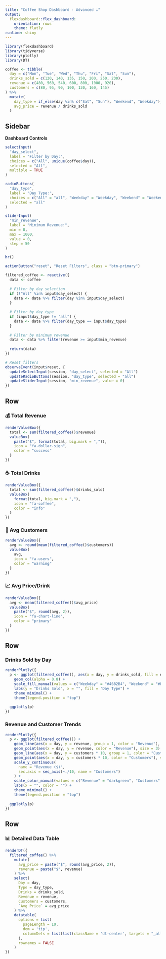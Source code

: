 ```yaml
---
title: "Coffee Shop Dashboard - Advanced ☕"
output: 
  flexdashboard::flex_dashboard:
    orientation: rows
    theme: flatly
runtime: shiny
---
```


```r
library(flexdashboard)
library(tidyverse)
library(plotly)
library(DT)

coffee <- tibble(
  day = c("Mon", "Tue", "Wed", "Thu", "Fri", "Sat", "Sun"),
  drinks_sold = c(120, 140, 135, 150, 200, 250, 230),
  revenue = c(480, 560, 540, 600, 800, 1000, 920),
  customers = c(80, 95, 90, 100, 130, 160, 145)
) %>%
  mutate(
    day_type = if_else(day %in% c("Sat", "Sun"), "Weekend", "Weekday"),
    avg_price = revenue / drinks_sold
  )
```

Sidebar {.sidebar}
-----------------------------------------------------------------------

**Dashboard Controls**

```r
selectInput(
  "day_select",
  label = "Filter by Day:",
  choices = c("All", unique(coffee$day)),
  selected = "All",
  multiple = TRUE
)

radioButtons(
  "day_type",
  label = "Day Type:",
  choices = c("All" = "all", "Weekday" = "Weekday", "Weekend" = "Weekend"),
  selected = "all"
)

sliderInput(
  "min_revenue",
  label = "Minimum Revenue:",
  min = 0,
  max = 1000,
  value = 0,
  step = 50
)

hr()

actionButton("reset", "Reset Filters", class = "btn-primary")

filtered_coffee <- reactive({
  data <- coffee
  
  # Filter by day selection
  if (!"All" %in% input$day_select) {
    data <- data %>% filter(day %in% input$day_select)
  }
  
  # Filter by day type
  if (input$day_type != "all") {
    data <- data %>% filter(day_type == input$day_type)
  }
  
  # Filter by minimum revenue
  data <- data %>% filter(revenue >= input$min_revenue)
  
  return(data)
})

# Reset filters
observeEvent(input$reset, {
  updateSelectInput(session, "day_select", selected = "All")
  updateRadioButtons(session, "day_type", selected = "all")
  updateSliderInput(session, "min_revenue", value = 0)
})
```

Row {data-height=120}
-----------------------------------------------------------------------

### 💰 Total Revenue

```r
renderValueBox({
  total <- sum(filtered_coffee()$revenue)
  valueBox(
    paste("$", format(total, big.mark = ",")),
    icon = "fa-dollar-sign",
    color = "success"
  )
})
```

### ☕ Total Drinks

```r
renderValueBox({
  total <- sum(filtered_coffee()$drinks_sold)
  valueBox(
    format(total, big.mark = ","),
    icon = "fa-coffee",
    color = "info"
  )
})
```

### 👥 Avg Customers

```r
renderValueBox({
  avg <- round(mean(filtered_coffee()$customers))
  valueBox(
    avg,
    icon = "fa-users",
    color = "warning"
  )
})
```

### 📈 Avg Price/Drink

```r
renderValueBox({
  avg <- mean(filtered_coffee()$avg_price)
  valueBox(
    paste("$", round(avg, 2)),
    icon = "fa-chart-line",
    color = "primary"
  )
})
```

Row {data-height=400}
-----------------------------------------------------------------------

### Drinks Sold by Day

```r
renderPlotly({
  p <- ggplot(filtered_coffee(), aes(x = day, y = drinks_sold, fill = day_type)) +
    geom_col(alpha = 0.8) +
    scale_fill_manual(values = c("Weekday" = "#4682B4", "Weekend" = "#FF6347")) +
    labs(y = "Drinks Sold", x = "", fill = "Day Type") +
    theme_minimal() +
    theme(legend.position = "top")
  
  ggplotly(p)
})
```

### Revenue and Customer Trends

```r
renderPlotly({
  p <- ggplot(filtered_coffee()) +
    geom_line(aes(x = day, y = revenue, group = 1, color = "Revenue"), size = 1.5) +
    geom_point(aes(x = day, y = revenue, color = "Revenue"), size = 3) +
    geom_line(aes(x = day, y = customers * 10, group = 1, color = "Customers"), size = 1.5) +
    geom_point(aes(x = day, y = customers * 10, color = "Customers"), size = 3) +
    scale_y_continuous(
      name = "Revenue ($)",
      sec.axis = sec_axis(~./10, name = "Customers")
    ) +
    scale_color_manual(values = c("Revenue" = "darkgreen", "Customers" = "blue")) +
    labs(x = "", color = "") +
    theme_minimal() +
    theme(legend.position = "top")
  
  ggplotly(p)
})
```

Row {data-height=300}
-----------------------------------------------------------------------

### 📊 Detailed Data Table

```r
renderDT({
  filtered_coffee() %>%
    mutate(
      avg_price = paste("$", round(avg_price, 2)),
      revenue = paste("$", revenue)
    ) %>%
    select(
      Day = day,
      Type = day_type,
      Drinks = drinks_sold,
      Revenue = revenue,
      Customers = customers,
      `Avg Price` = avg_price
    ) %>%
    datatable(
      options = list(
        pageLength = 10,
        dom = 'tip',
        columnDefs = list(list(className = 'dt-center', targets = "_all"))
      ),
      rownames = FALSE
    )
})
```